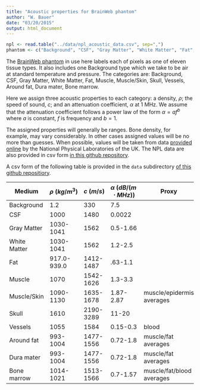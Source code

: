 ```yaml
---
title: "Acoustic properties for BrainWeb phantom"
author: "W. Bauer"
date: "03/20/2015"
output: html_document
---
```


```r
npl <- read.table("../data/npl_acoustic_data.csv", sep=",")
phantom <- c("Background", "CSF", "Gray Matter", "White Matter", "Fat", "Muscle", "Muscle/Skin", "Skull", "Vessels", "Around fat", "Dura mater", "Bone marrow")
```

The [BrainWeb phantom](http://brainweb.bic.mni.mcgill.ca/cgi/brainweb1?alias=subject04_crisp&download=1) in use here labels each of pixels as one of eleven tissue types. It also includes one Background type which we take to be air at standard temperature and pressure. The categories are: Background, CSF, Gray Matter, White Matter, Fat, Muscle, Muscle/Skin, Skull, Vessels, Around fat, Dura mater, Bone marrow.

Here we assign three acoustic properties to each category: a density, $\rho$; the speed of sound, $c$; and an attenuation coefficient, $\alpha$ at 1 MHz. We assume that the attenuation coefficient follows a power law of the form $\alpha = af^b$ where $a$ is constant, $f$ is frequency and $b=1$.

The assigned properties will generally be ranges. Bone density, for example, may vary considerably. In other cases assigned values will be no more than guesses. When possible, values will be taken from data [provided online](http://www.kayelaby.npl.co.uk/general_physics/2_4/2_4_6.html) by the National Physical Laboratories of the UK. The NPL data are also provided in csv form [in this github repository](../data/npl_acoustic_data.csv).

A csv form of the following table is provided in the `data` subdirectory [of this github repositiory](../data/acoustic_properties_bw.csv).

Medium | $\rho \: (kg/m^3)$ | $c \: (m/s)$ | $\alpha \: (dB/(m \cdot MHz))$ | Proxy
-------|-----------------|-----------|-----------------------------|-------
Background |  1.2  |  330  | 7.5 |
CSF | 1000 | 1480 | 0.0022 |
Gray Matter | 1030-1041 | 1562 | 0.5-1.66 |
White Matter | 1030-1041| 1562 | 1.2-2.5 |
Fat | 917.0-939.0 |	1412-1487 | .63-1.1 |
Muscle | 1070 | 1542-1626 | 1.3-3.3 |
Muscle/Skin | 1090-1130 |	1635-1678 | 1.87-2.87| muscle/epidermis averages
Skull | 1610 | 2190-3289 | 11-20 |
Vessels | 1055 | 1584 | 0.15-0.3 | blood
Around fat | 993-1004 | 1477-1556 | 0.72-1.8 | muscle/fat averages
Dura mater | 993-1004 | 1477-1556 | 0.72-1.8 | muscle/fat averages
Bone marrow | 1014-1021 | 1513-1566 | 0.7-1.57 | muscle/fat/blood averages